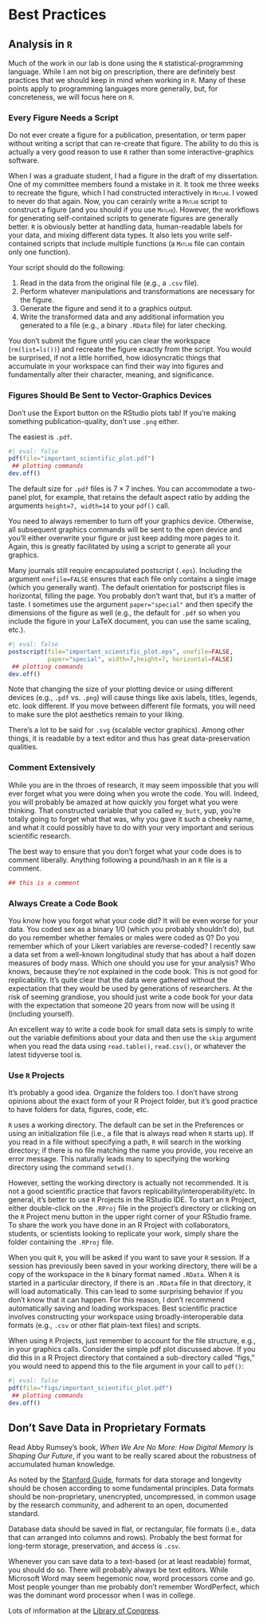 # Best Practices {#sec-best-practices}

## Analysis in `R`

Much of the work in our lab is done using the `R` statistical-programming language. While I am not big on prescription, there are definitely best practices that we should keep in mind when working in `R`. Many of these points apply to programming languages more generally, but, for concreteness, we will focus here on `R`.

### Every Figure Needs a Script

Do not ever create a figure for a publication, presentation, or term paper without writing a script that can re-create that figure. The ability to do this is actually a very good reason to use `R` rather than some interactive-graphics software.

When I was a graduate student, I had a figure in the draft of my dissertation. One of my committee members found a mistake in it. It took me three weeks to recreate the figure, which I had constructed interactively in [`Matlab`]{.smallcaps}. I vowed to never do that again. Now, you can cerainly write a [`Matlab`]{.smallcaps} script to construct a figure (and you should if you use [`Matlab`]{.smallcaps}). However, the workflows for generating self-contained scripts to generate figures are generally better. `R` is obviously better at handling data, human-readable labels for your data, and mixing different data types. It also lets you write self-contained scripts that include multiple functions (a [`Matlab`]{.smallcaps} file can contain only one function).

Your script should do the following:

1.  Read in the data from the original file (e.g., a `.csv` file).
2.  Perform whatever manipulations and transformations are necessary for the figure.
3.  Generate the figure and send it to a graphics output.
4.  Write the transformed data and any additional information you generated to a file (e.g., a binary `.RData` file) for later checking.

You don't submit the figure until you can clear the workspace (`rm(list=ls())`) and recreate the figure exactly from the script. You would be surprised, if not a little horrified, how idiosyncratic things that accumulate in your workspace can find their way into figures and fundamentally alter their character, meaning, and significance.

### Figures Should Be Sent to Vector-Graphics Devices

Don't use the Export button on the RStudio plots tab! If you're making something publication-quality, don't use `.png` either.

The easiest is `.pdf`.

```r
#| eval: false
pdf(file="important_scientific_plot.pdf")
 ## plotting commands
dev.off()
```

The default size for `.pdf` files is $7\times 7$ inches. You can accommodate a two-panel plot, for example, that retains the default aspect ratio by adding the arguments `height=7, width=14` to your `pdf()` call.

You need to always remember to turn off your graphics device. Otherwise, all subsequent graphics commands will be sent to the open device and you'll either overwrite your figure or just keep adding more pages to it. Again, this is greatly facilitated by using a script to generate all your graphics.

Many journals still require encapsulated postscript (`.eps`). Including the argument `onefile=FALSE` ensures that each file only contains a single image (which you generally want). The default orientation for postscript files is horizontal, filling the page. You probably don't want that, but it's a matter of taste. I sometimes use the argument `paper="special"` and then specify the dimensions of the figure as well (e.g., the default for `.pdf` so when you include the figure in your LaTeX document, you can use the same scaling, etc.).

```r
#| eval: false
postscript(file="important_scientific_plot.eps", onefile=FALSE, 
           paper="special", width=7,height=7, horizontal=FALSE)
 ## plotting commands
dev.off()
```

Note that changing the size of your plotting device or using different devices (e.g., `.pdf` vs. `.png`) will cause things like axis labels, titles, legends, etc. look different. If you move between different file formats, you will need to make sure the plot aesthetics remain to your liking.

There's a lot to be said for `.svg` (scalable vector graphics). Among other things, it is readable by a text editor and thus has great data-preservation qualities.

### Comment Extensively

While you are in the throes of research, it may seem impossible that you will ever forget what you were doing when you wrote the code. You will. Indeed, you will probably be amazed at how quickly you forget what you were thinking. That constructed variable that you called `my_butt`, yup, you're totally going to forget what that was, why you gave it such a cheeky name, and what it could possibly have to do with your very important and serious scientific research.

The best way to ensure that you don't forget what your code does is to comment liberally. Anything following a pound/hash in an `R` file is a comment.

```r
## this is a comment
```

### Always Create a Code Book

You know how you forgot what your code did? It will be even worse for your data. You coded sex as a binary 1/0 (which you probably shouldn't do), but do you remember whether females or males were coded as 0? Do you remember which of your Likert variables are reverse-coded? I recently saw a data set from a well-known longitudinal study that has about a half dozen measures of body mass. Which one should you use for your analysis? Who knows, because they're not explained in the code book. This is not good for replicability. It's quite clear that the data were gathered without the expectation that they would be used by generations of researchers. At the risk of seeming grandiose, you should just write a code book for your data with the expectation that someone 20 years from now will be using it (including yourself).

An excellent way to write a code book for small data sets is simply to write out the variable definitions about your data and then use the `skip` argument when you read the data using `read.table()`, `read.csv()`, or whatever the latest tidyverse tool is.

### Use `R` Projects

It's probably a good idea. Organize the folders too. I don't have strong opinions about the exact form of your R Project folder, but it's good practice to have folders for data, figures, code, etc.

`R` uses a working directory. The default can be set in the Preferences or using an initialization file (i.e., a file that is always read when `R` starts up). If you read in a file without specifying a path, `R` will search in the working directory; if there is no file matching the name you provide, you receive an error message. This naturally leads many to specifying the working directory using the command `setwd()`. 

However, setting the working directory is actually not recommended. It is not a good scientific practice that favors replicability/interoperability/etc. In general, it's better to use `R` Projects in the RStudio IDE. To start an `R` Project, either double-click on the `.RProj` file in the project's directory or clicking on the `R` Project menu button in the upper right corner of your RStudio frame. To share the work you have done in an R Project with collaborators, students, or scientists looking to replicate your work, simply share the folder containing the `.RProj` file. 

When you quit `R`, you will be asked if you want to save your `R` session. If a session has previously been saved in your working directory, there will be a copy of the workspace in the `R` binary format named `.RData`. When `R` is started in a particular directory, if there is an `.RData` file in that directory, it will load automatically. This can lead to some surprising behavior if you don't know that it can happen. For this reason, I don't recommend automatically saving and loading workspaces. Best scientific practice involves constructing your workspace using broadly-interoperable data formats (e.g., `.csv` or other flat plain-text files) and scripts.

When using `R` Projects, just remember to account for the file structure, e.g., in your graphics calls. Consider the simple pdf plot discussed above. If you did this in a R Project directory that contained a sub-directory called "figs," you would need to append this to the file argument in your call to `pdf()`:

```r
#| eval: false
pdf(file="figs/important_scientific_plot.pdf")
 ## plotting commands
dev.off()
```

## Don't Save Data in Proprietary Formats

Read Abby Rumsey's book, *When We Are No More: How Digital Memory Is Shaping Our Future*, if you want to be really scared about the robustness of accumulated human knowledge.

As noted by the [Stanford Guide](https://guides.library.stanford.edu/data-best-practices/format-files), formats for data storage and longevity should be chosen according to some fundamental principles. Data formats should be non-proprietary, unencrypted, uncompressed, in common usage by the research community, and adherent to an open, documented standard.

Database data should be saved in flat, or rectangular, file formats (i.e., data that can arranged into columns and rows). Probably the best format for long-term storage, preservation, and access is `.csv`.

Whenever you can save data to a text-based (or at least readable) format, you should do so. There will probably always be text editors. While Microsoft Word may seem hegemonic now, word processors come and go. Most people younger than me probably don't remember WordPerfect, which was the dominant word processor when I was in college.

Lots of information at the [Library of Congress](https://www.loc.gov/preservation/digital/formats/).
